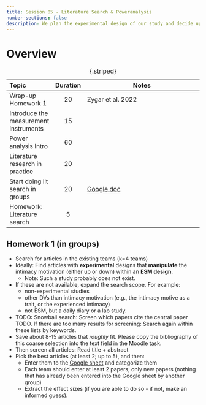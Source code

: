 ---
title: Session 05 - Literature Search & Poweranalysis
number-sections: false
description: We plan the experimental design of our study and decide upon interventions
---

# Overview

| Topic                                 | Duration | Notes                                                                                                              |
| :------------------------------------ | :------: | ------------------------------------------------------------------------------------------------------------------ |
| Wrap-up Homework 1                    |    20    | Zygar et al. 2022                                                                                                  |
| Introduce the measurement instruments |    15    |                                                                                                                    |
| Power analysis Intro                  |    60    |                                                                                                                    |
| Literature research in practice       |    20    |                                                                                                                    |
| Start doing lit search in groups      |    20    | [Google doc](https://docs.google.com/spreadsheets/d/1N-o_dUfMaQvMIIctJi4H7RM3TfF5OQZQN7IMEBA9w2o/edit?usp=sharing) |
| Homework: Literature search           |    5     |                                                                                                                    |

: {.striped}



## Homework 1 (in groups)

 
- Search for articles in the existing teams (k=4 teams)
- Ideally: Find articles with **experimental** designs that **manipulate** the intimacy motivation (either up or down) within an **ESM design**.
  - Note: Such a study probably does not exist.
- If these are not available, expand the search scope. For example:
  - non-experimental studies
  - other DVs than intimacy motivation (e.g., the intimacy motive as a trait, or the experienced intimacy)
  - not ESM, but a daily diary or a lab study.
- TODO: Snowball search: Screen which papers cite the central paper TODO. If there are too many results for screening: Search again within these lists by keywords.
- Save about 8-15 articles that *roughly* fit. Please copy the bibliography of this coarse selection into the text field in the Moodle task.
- Then screen all articles: Read title + abstract
- Pick the best articles (at least 2; up to 5), and then:
  - Enter them to the [Google sheet]([Google doc](https://docs.google.com/spreadsheets/d/1N-o_dUfMaQvMIIctJi4H7RM3TfF5OQZQN7IMEBA9w2o/edit?usp=sharing)) and categorize them
  - Each team should enter at least 2 papers; only new papers (nothing that has already been entered into the Google sheet by another group)
  - Extract the effect sizes (if you are able to do so - if not, make an informed guess).
